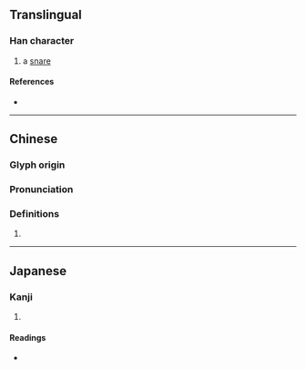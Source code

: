 {{character info}}
==Translingual==

===Han character===
{{Han char|rn=57|rad=弓|as=08|sn=11|four=10296|canj=NYRF|ids=⿰弓京}}

# a [[snare]]

====References====
* {{Han ref|kx=0359.210|dkj=09813|dj=0676.010|hdz=20998.140|uh=5F36|ud=24374|bh=D54C|bd=54604}}

----

==Chinese==
{{zh-forms}}

===Glyph origin===
{{Han etym}}

===Pronunciation===
{{zh-pron
|m=jiàng
|c=koeng5,koeng6
|mc=y
|oc=y
|cat=
}}

===Definitions===
{{zh-hanzi}}

# {{rfdef|zh}}

----

==Japanese==

===Kanji===
{{ja-kanji|grade=|rs=弓08}}

# {{rfdef|ja|sort=弓08}}

====Readings====
* {{ja-readings|on=ぎょう, ごう|kun=あみをは-る, わなをか-ける}}